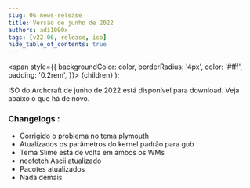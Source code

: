 ```yaml
---
slug: 06-news-release
title: Versão de junho de 2022
authors: adi1090x
tags: [v22.06, release, iso]
hide_table_of_contents: true
---
```


<!-- Badges -->
  <span
    style={{
      backgroundColor: color,
      borderRadius: '4px',
      color: '#fff',
      padding: '0.2rem',
    }}>
    {children}
  </span>
);

ISO do Archcraft de junho de 2022 está disponível para download. Veja abaixo o que há de novo.

<!--truncate-->

### Changelogs :
- Corrigido o problema no tema plymouth
- Atualizados os parâmetros do kernel padrão para gub
- Tema Slime está de volta em ambos os WMs
- neofetch Ascii atualizado
- Pacotes atualizados
- Nada demais

